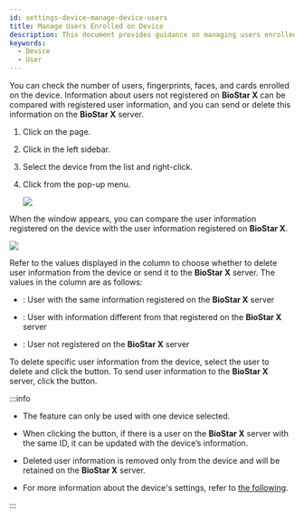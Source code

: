 ```yaml
---
id: settings-device-manage-device-users
title: Manage Users Enrolled on Device
description: This document provides guidance on managing users enrolled in the device.
keywords:
  - Device
  - User
---
```


You can check the number of users, fingerprints, faces, and cards enrolled on the device. Information about users not registered on **BioStar X** can be compared with registered user information, and you can send or delete this information on the **BioStar X** server.

1. Click <Cmd sid='shell.header.setting' /> on the <Cmd sid='shell.header.launcher' /> page.

2. Click <Cmd sid='setting.menu.device.root' /> in the left sidebar.

3. Select the device from the <Cmd sid='menu.device.allDeviceGroups' product='2' /> list and right-click.

4. Click <Cmd sid='button.manageUsersInDevice' product='2' /> from the pop-up menu.

   <Image src='/img/biostarx-setting-device-manage-device-users.png' />

When the <Cmd sid='device.menu.manageUsersInDevice' product='2' /> window appears, you can compare the user information registered on the device with the user information registered on **BioStar X**.

<Image src='/img/biostarx-setting-device-manage-device-users-popup.png' />

Refer to the values displayed in the <Cmd sid='common.status' product='2' /> column to choose whether to delete user information from the device or send it to the **BioStar X** server. The values in the <Cmd sid='common.status' product='2' /> column are as follows:

* <Cmd sid='user.syncStatus.same' product='2' />: User with the same information registered on the **BioStar X** server

* <Cmd sid='user.syncStatus.different' product='2' />: User with information different from that registered on the **BioStar X** server

* <Cmd sid='user.syncStatus.same' product='2' />: User not registered on the **BioStar X** server

To delete specific user information from the device, select the user to delete and click the <Cmd sid='button.delete' product='2' /> button. To send user information to the **BioStar X** server, click the <Cmd sid='button.upload' product='2' /> button.

:::info

* The <Cmd sid='button.manageUsersInDevice' product='2' /> feature can only be used with one device selected.

* When clicking the <Cmd sid='button.upload' product='2' /> button, if there is a user on the **BioStar X** server with the same ID, it can be updated with the device’s information.

* Deleted user information is removed only from the device and will be retained on the **BioStar X** server.

* For more information about the device's settings, refer to [the following](settings-device-details).

:::
